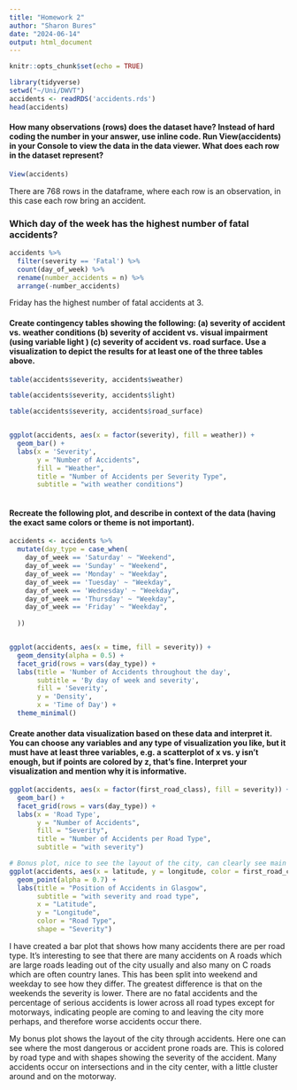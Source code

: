 ```yaml
---
title: "Homework 2"
author: "Sharon Bures"
date: "2024-06-14"
output: html_document
---
```


```r
knitr::opts_chunk$set(echo = TRUE)
```

```r
library(tidyverse)
setwd("~/Uni/DWVT")
accidents <- readRDS('accidents.rds')
head(accidents)


```

#### How many observations (rows) does the dataset have? Instead of hard coding the number in your answer, use inline code. Run View(accidents) in your Console to view the data in the data viewer. What does each row in the dataset represent?

```r
View(accidents)
```

There are 768 rows in the dataframe, where each row is an observation, in this case each row bring an accident.


### Which day of the week has the highest number of fatal accidents?
```r
accidents %>%
  filter(severity == 'Fatal') %>%
  count(day_of_week) %>%
  rename(number_accidents = n) %>%
  arrange(-number_accidents)
```
Friday has the highest number of fatal accidents at 3.

#### Create contingency tables showing the following: (a) severity of accident vs. weather conditions (b) severity of accident vs. visual impairment (using variable light ) (c) severity of accident vs. road surface. Use a visualization to depict the results for at least one of the three tables above.

```r
table(accidents$severity, accidents$weather)

table(accidents$severity, accidents$light)

table(accidents$severity, accidents$road_surface)


ggplot(accidents, aes(x = factor(severity), fill = weather)) +
  geom_bar() + 
  labs(x = 'Severity', 
       y = "Number of Accidents", 
       fill = "Weather", 
       title = "Number of Accidents per Severity Type", 
       subtitle = "with weather conditions")
  

```

#### Recreate the following plot, and describe in context of the data (having the exact same colors or theme is not important).

```r
accidents <- accidents %>%
  mutate(day_type = case_when(
    day_of_week == 'Saturday' ~ "Weekend", 
    day_of_week == 'Sunday' ~ "Weekend", 
    day_of_week == 'Monday' ~ "Weekday", 
    day_of_week == 'Tuesday' ~ "Weekday", 
    day_of_week == 'Wednesday' ~ "Weekday", 
    day_of_week == 'Thursday' ~ "Weekday", 
    day_of_week == 'Friday' ~ "Weekday", 
  
  ))


ggplot(accidents, aes(x = time, fill = severity)) + 
  geom_density(alpha = 0.5) + 
  facet_grid(rows = vars(day_type)) +
  labs(title = 'Number of Accidents throughout the day', 
       subtitle = 'By day of week and severity', 
       fill = 'Severity', 
       y = 'Density', 
       x = 'Time of Day') + 
  theme_minimal()

```

#### Create another data visualization based on these data and interpret it. You can choose any variables and any type of visualization you like, but it must have at least three variables, e.g. a scatterplot of x vs. y isn’t enough, but if points are colored by z, that’s fine. Interpret your visualization and mention why it is informative.

```r
ggplot(accidents, aes(x = factor(first_road_class), fill = severity)) +
  geom_bar() + 
  facet_grid(rows = vars(day_type)) +
  labs(x = 'Road Type', 
       y = "Number of Accidents", 
       fill = "Severity", 
       title = "Number of Accidents per Road Type", 
       subtitle = "with severity")

# Bonus plot, nice to see the layout of the city, can clearly see main roads and ring road
ggplot(accidents, aes(x = latitude, y = longitude, color = first_road_class, shape = severity)) + 
  geom_point(alpha = 0.7) + 
  labs(title = "Position of Accidents in Glasgow", 
       subtitle = "with severity and road type", 
       x = "Latitude", 
       y = "Longitude", 
       color = "Road Type", 
       shape = "Severity")
```


I have created a bar plot that shows how many accidents there are per road type. It's interesting to see that there are many accidents on A roads which are large roads leading out of the city usually and also many on C roads which are often country lanes. This has been split into weekend and weekday to see how they differ. The greatest difference is that on the weekends the severity is lower. There are no fatal accidents and the percentage of serious accidents is lower across all road types except for motorways, indicating people are coming to and leaving the city more perhaps, and therefore worse accidents occur there. 

My bonus plot shows the layout of the city through accidents. Here one can see where the most dangerous or accident prone roads are. This is colored by road type and with shapes showing the severity of the accident. Many accidents occur on intersections and in the city center, with a little cluster around and on the motorway.

